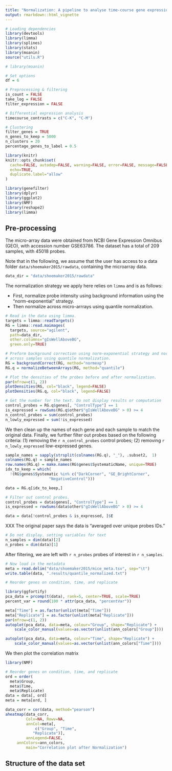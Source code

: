 ```yaml
---
title: "Normalization: A pipeline to analyse time-course gene expression data"
output: rmarkdown::html_vignette
---
```


```r
# Loading dependencies
library(devtools)
library(limma)
library(splines)
library(stats)
library(moanin)
source("utils.R")

# library(moanin)
```

```r
# Set options
df = 6

# Preprocessing & filtering
is_count = FALSE
take_log = FALSE    
filter_expression = FALSE

# Differential expression analysis
timecourse_contrasts = c("C-K", "C-M")

# Clustering
filter_genes = TRUE
n_genes_to_keep = 5000
n_clusters = 20
percentage_genes_to_label = 0.5
```

```r
library(knitr)
knitr::opts_chunk$set(
  cache=FALSE, autodep=FALSE, warning=FALSE, error=FALSE, message=FALSE,
  echo=TRUE,
  duplicate.label="allow"
)

library(genefilter)
library(dplyr)
library(ggplot2)
library(NMF)
library(reshape2)
library(limma)
```


## Pre-processing

The micro-array data were obtained from NCBI Gene Expression Omnibus (GEO),
with accession number GSE63786. The dataset has a total of 209 samples, with
45018 probes.

Note that in the following, we assume that the user has access to a data
folder `data/shoemaker2015/rawdata`, containing the microarray data. 

```r
data_dir = "data/shoemaker2015/rawdata"
```

The normalization strategy we apply here relies on `limma` and is as follows:

  - First, normalize probe intensity using background information using the
    "norm-exponential" strategy.
  - Then normalize across micro-arrrays using quantile normalization.



```r
# Read in the data using limma.
targets = limma::readTargets()
RG = limma::read.maimages(
  targets, source="agilent",
  path=data_dir,
  other.columns="gIsWellAboveBG",
  green.only=TRUE)

# Preform background correction using norm-exponential strategy and normalize
# across samples using quantile normalization.
RG = backgroundCorrect(RG, method="normexp")
RG.q = normalizeBetweenArrays(RG, method="quantile")

# Plot the densities of the probes before and after normalization.
par(mfrow=c(1, 2))
plotDensities(RG, col="black", legend=FALSE)
plotDensities(RG.q, col="black", legend=FALSE)
```


```r
# Get the number for the text. Do not display results or computation
control_probes = RG.q$genes[, "ControlType"] == 1
is_expressed = rowSums(RG.q$other$"gIsWellAboveBG" > 0) >= 4
n_control_probes = sum(control_probes)
n_lowly_expressed = sum(!is_expressed)
```

We then clean up the names of each gene and each sample to match the original
data. Finally, we further filter out probes based on the following criteria:
(1) removing the `r n_control_probes` control probes; (2) removing `r
n_lowly_expressed` low-expressed genes. 

```r

sample_names = sapply(strsplit(colnames(RG.q), "_"), .subset2,  1)
colnames(RG.q) = sample_names
row.names(RG.q) = make.names(RG$genes$SystematicName, unique=TRUE)
idx_to_keep = which(
  !(RG$genes$Systematic %in% c("DarkCorner", "GE_BrightCorner",
			       "NegativeControl")))

data = RG.q[idx_to_keep,]

# Filter out control probes.
control_probes = data$genes[, "ControlType"] == 1
is_expressed = rowSums(data$other$"gIsWellAboveBG" > 0) >= 4

data = data[!control_probes & is_expressed, ]$E
```

 XXX The original paper says the data is "averaged over unique probes IDs."


```r
# Do not display. setting variables for text
n_samples = dim(data)[2]
n_probes = dim(data)[1]
```

After filtering, we are left with `r n_probes` probes of interest in `r
n_samples`.


```r

# Now load in the metadata
meta = read.delim("data/shoemaker2015/mice_meta.tsv", sep="\t")
write.table(data, ".results/quantile_normalized.txt")
```

```r
# Reorder genes on condition, time, and replicate

library(ggfortify)
pca_data = prcomp(t(data), rank=5, center=TRUE, scale=TRUE) 
percent_var = round(100 * attr(pca_data, "percentVar"))

meta["Time"] = as.factor(unlist(meta["Time"]))
meta["Replicate"] = as.factor(unlist(meta["Replicate"]))
par(mfrow=c(1, 2))
autoplot(pca_data, data=meta, colour="Group", shape="Replicate") +
    scale_color_manual(values=as.vector(unlist(ann_colors["Group"])))

autoplot(pca_data, data=meta, colour="Time", shape="Replicate") +
    scale_color_manual(values=as.vector(unlist(ann_colors["Time"])))
```

We then plot the correlation matrix

```r
library(NMF)

# Reorder genes on condition, time, and replicate
ord = order(
  meta$Group,
  meta$Time,
  meta$Replicate)
data = data[, ord]
meta = meta[ord, ]

data_corr = cor(data, method="pearson")
aheatmap(data_corr,
         Colv=NA, Rowv=NA,
         annCol=meta[,
		     c("Group", "Time",
			"Replicate")],
         annLegend=FALSE, 
	 annColors=ann_colors,
         main="Correlation plot after Normalization")
```


## Structure of the data set

```r
```

